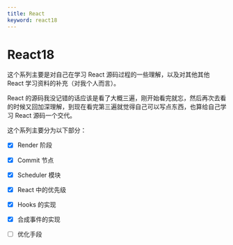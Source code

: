 ```yaml
---
title: React
keyword: react18
---
```


# React18

这个系列主要是对自己在学习 React 源码过程的一些理解，以及对其他其他 React 学习资料的补充（对我个人而言）。

React 的源码我没记错的话应该是看了大概三遍，刚开始看完就忘，然后再次去看的时候又回加深理解，到现在看完第三遍就觉得自己可以写点东西，也算给自己学习 React 源码一个交代。

这个系列主要分为以下部分：

- [x] Render 阶段

- [x] Commit 节点

- [x] Scheduler 模块

- [x] React 中的优先级

- [x] Hooks 的实现

- [x] 合成事件的实现

- [ ] 优化手段
